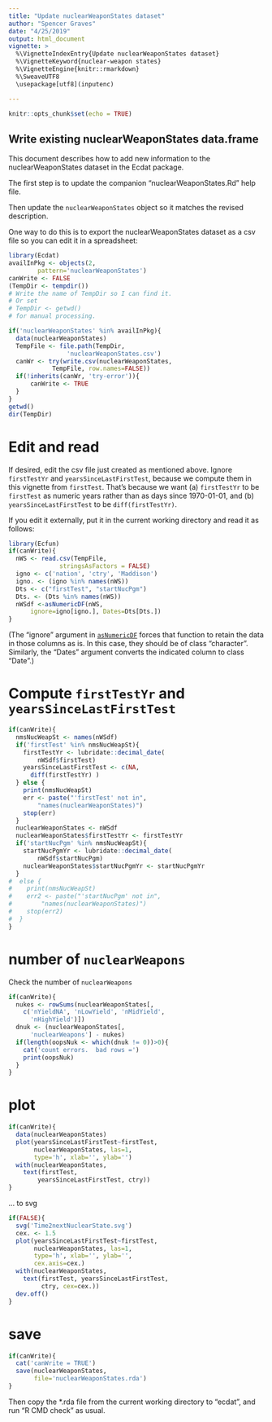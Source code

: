 ```yaml
---
title: "Update nuclearWeaponStates dataset"
author: "Spencer Graves"
date: "4/25/2019"
output: html_document
vignette: >
  %\VignetteIndexEntry{Update nuclearWeaponStates dataset}
  %\VignetteKeyword{nuclear-weapon states}
  %\VignetteEngine{knitr::rmarkdown}
  %\SweaveUTF8
  \usepackage[utf8](inputenc)

---
```


```r
knitr::opts_chunk$set(echo = TRUE)
```

## Write existing nuclearWeaponStates data.frame

This document describes how to add new information to the nuclearWeaponStates dataset in the Ecdat package.  

The first step is to update the companion  "nuclearWeaponStates.Rd" help file.

Then update the `nuclearWeaponStates` object so it matches the revised description.  

One way to do this is to export the nuclearWeaponStates dataset as a csv file so you can edit it in a spreadsheet:

```r
library(Ecdat)
availInPkg <- objects(2,
        pattern='nuclearWeaponStates')
canWrite <- FALSE 
(TempDir <- tempdir())
# Write the name of TempDir so I can find it. 
# Or set 
# TempDir <- getwd()
# for manual processing.

if('nuclearWeaponStates' %in% availInPkg){
  data(nuclearWeaponStates)
  TempFile <- file.path(TempDir, 
                'nuclearWeaponStates.csv')
  canWr <- try(write.csv(nuclearWeaponStates, 
            TempFile, row.names=FALSE))
  if(!inherits(canWr, 'try-error')){
      canWrite <- TRUE
  }
} 
getwd()
dir(TempDir)
```

# Edit and read 

If desired, edit the csv file just created as mentioned above. Ignore `firstTestYr` and `yearsSinceLastFirstTest`, because we compute them in this vignette from `firstTest`.  That's because we want (a) `firstTestYr` to be `firstTest` as numeric years rather than as days since 1970-01-01, and (b) `yearsSinceLastFirstTest` to be `diff(firstTestYr)`.  

If you edit it externally, put it in the current working directory and read it as follows:

```r
library(Ecfun)
if(canWrite){
  nWS <- read.csv(TempFile, 
              stringsAsFactors = FALSE)
  igno <- c('nation', 'ctry', 'Maddison')
  igno. <- (igno %in% names(nWS))
  Dts <- c("firstTest", "startNucPgm")
  Dts. <- (Dts %in% names(nWS))
  nWSdf <-asNumericDF(nWS, 
      ignore=igno[igno.], Dates=Dts[Dts.]) 
}
```

(The "ignore" argument in [`asNumericDF`](https://www.rdocumentation.org/packages/Ecfun/versions/0.2-0/topics/asNumericDF) forces that function to retain the data in those columns as is.  In this case, they should be of class "character".  Similarly, the "Dates" argument converts the indicated column to class "Date".)

# Compute `firstTestYr` and `yearsSinceLastFirstTest` 

```r
if(canWrite){
  nmsNucWeapSt <- names(nWSdf)
  if('firstTest' %in% nmsNucWeapSt){
    firstTestYr <- lubridate::decimal_date(
        nWSdf$firstTest) 
    yearsSinceLastFirstTest <- c(NA, 
      diff(firstTestYr) ) 
  } else {
    print(nmsNucWeapSt)
    err <- paste("'firstTest' not in", 
        "names(nuclearWeaponStates)")
    stop(err)
  }
  nuclearWeaponStates <- nWSdf
  nuclearWeaponStates$firstTestYr <- firstTestYr
  if('startNucPgm' %in% nmsNucWeapSt){
    startNucPgmYr <- lubridate::decimal_date(
        nWSdf$startNucPgm) 
    nuclearWeaponStates$startNucPgmYr <- startNucPgmYr
  } 
#  else {
#    print(nmsNucWeapSt)
#    err2 <- paste("'startNucPgm' not in", 
#        "names(nuclearWeaponStates)")
#    stop(err2)
#  }
}
```

# number of `nuclearWeapons`

Check the number of `nuclearWeapons`

```r
if(canWrite){
  nukes <- rowSums(nuclearWeaponStates[, 
    c('nYieldNA', 'nLowYield', 'nMidYield',
      'nHighYield')])
  dnuk <- (nuclearWeaponStates[,
      'nuclearWeapons'] - nukes)
  if(length(oopsNuk <- which(dnuk != 0))>0){
    cat('count errors.  bad rows =')
    print(oopsNuk)
  }
}
```

# plot 

```r
if(canWrite){
  data(nuclearWeaponStates)
  plot(yearsSinceLastFirstTest~firstTest,
       nuclearWeaponStates, las=1, 
       type='h', xlab='', ylab='')
  with(nuclearWeaponStates, 
    text(firstTest, 
        yearsSinceLastFirstTest, ctry))
}
```  

... to svg 

```r
if(FALSE){
  svg('Time2nextNuclearState.svg')
  cex. <- 1.5
  plot(yearsSinceLastFirstTest~firstTest,
       nuclearWeaponStates, las=1, 
       type='h', xlab='', ylab='',
       cex.axis=cex.)
  with(nuclearWeaponStates, 
    text(firstTest, yearsSinceLastFirstTest,
         ctry, cex=cex.))
  dev.off()
}
```  

# save 

```r
if(canWrite){
  cat('canWrite = TRUE')
  save(nuclearWeaponStates, 
       file='nuclearWeaponStates.rda')
}
```

Then copy the *.rda file from the current working directory to "ecdat\data", and run "R CMD check" as usual.  
